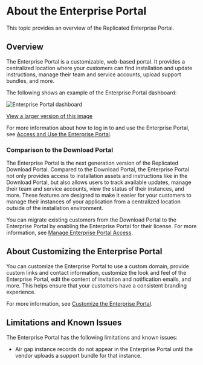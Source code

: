 # About the Enterprise Portal

This topic provides an overview of the Replicated Enterprise Portal.

## Overview

The Enterprise Portal is a customizable, web-based portal. It provides a centralized location where your customers can find installation and update instructions, manage their team and service accounts, upload support bundles, and more.

The following shows an example of the Enterprise Portal dashboard:

![Enterprise Portal dashboard](/images/enterprise-portal-dashboard.png)

[View a larger version of this image](/images/enterprise-portal-dashboard.png)

For more information about how to log in to and use the Enterprise Portal, see [Access and Use the Enterprise Portal](enterprise-portal-use).

### Comparison to the Download Portal

The Enterprise Portal is the next generation version of the Replicated Download Portal. Compared to the Download Portal, the Enterprise Portal not only provides access to installation assets and instructions like in the Download Portal, but also allows users to track available updates, manage their team and service accounts, view the status of their instances, and more. These features are designed to make it easier for your customers to manage their instances of your application from a centralized location outside of the installation environment.

You can migrate existing customers from the Download Portal to the Enterprise Portal by enabling the Enterprise Portal for their license. For more information, see [Manage Enterprise Portal Access](enterprise-portal-invite).

## About Customizing the Enterprise Portal

You can customize the Enterprise Portal to use a custom domain, provide custom links and contact information, customize the look and feel of the Enterprise Portal, edit the content of invitation and notification emails, and more. This helps ensure that your customers have a consistent branding experience.

For more information, see [Customize the Enterprise Portal](enterprise-portal-configure).

## Limitations and Known Issues

The Enterprise Portal has the following limitations and known issues:

* Air gap instance records do not appear in the Enterprise Portal until the vendor uploads a support bundle for that instance.